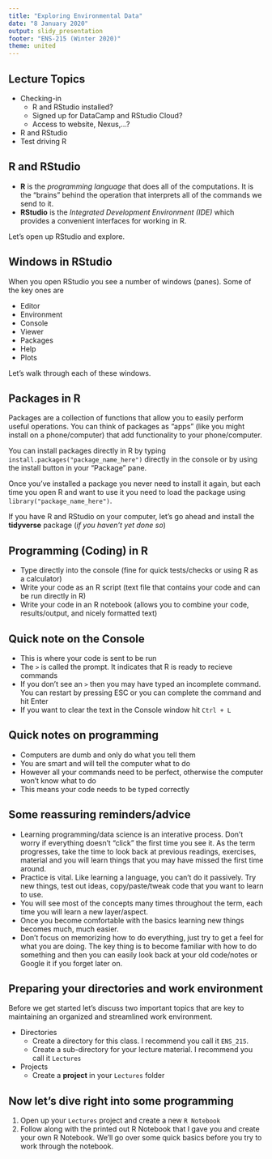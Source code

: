```yaml
---
title: "Exploring Environmental Data"
date: "8 January 2020"
output: slidy_presentation
footer: "ENS-215 (Winter 2020)"
theme: united
---
```



## Lecture Topics
- Checking-in
    + R and RStudio installed?
    + Signed up for DataCamp and RStudio Cloud?
    + Access to website, Nexus,...?

- R and RStudio
- Test driving R

## R and RStudio 
- **R** is the _programming language_ that does all of the computations.  It is the "brains" behind the operation that interprets all of the commands we send to it.
- **RStudio** is the _Integrated Development Environment (IDE)_ which provides a convenient interfaces for working in R.

Let's open up RStudio and explore.

## Windows in RStudio 
When you open RStudio you see a number of windows (panes).  Some of the key ones are  

- Editor
- Environment
- Console
- Viewer
- Packages 
- Help
- Plots

Let's walk through each of these windows.  

## Packages in R
Packages are a collection of functions that allow you to easily perform useful operations.  You can think of packages as "apps" (like you might install on a phone/computer) that add functionality to your phone/computer.  

You can install packages directly in R by typing `install.packages("package_name_here")` directly in the console or by using the install button in your "Package" pane.  

Once you've installed a package you never need to install it again, but each time you open R and want to use it you need to load the package using `library("package_name_here")`.  

If you have R and RStudio on your computer, let's go ahead and install the **tidyverse** package (_if you haven't yet done so_) 

## Programming (Coding) in R

- Type directly into the console (fine for quick tests/checks or using R as a calculator)
- Write your code as an R script (text file that contains your code and can be run directly in R)
- Write your code in an R notebook (allows you to combine your code, results/output, and nicely formatted text)

## Quick note on the Console
- This is where your code is sent to be run
- The `>` is called the prompt.  It indicates that R is ready to recieve commands
- If you don't see an `>` then you may have typed an incomplete command.  You can restart by pressing ESC or you can complete the command and hit Enter
- If you want to clear the text in the Console window hit `Ctrl + L`

## Quick notes on programming
- Computers are dumb and only do what you tell them
- You are smart and will tell the computer what to do
- However all your commands need to be perfect, otherwise the computer won't know what to do
- This means your code needs to be typed correctly     


## Some reassuring reminders/advice
- Learning programming/data science is an interative process.  Don't worry if everything doesn't "click" the first time you see it.  As the term progresses, take the time to look back at previous readings, exercises, material and you will learn things that you may have missed the first time around.  
- Practice is vital.  Like learning a language, you can't do it passively.  Try new things, test out ideas, copy/paste/tweak code that you want to learn to use.
- You will see most of the concepts many times throughout the term, each time you will learn a new layer/aspect.
- Once you become comfortable with the basics learning new things becomes much, much easier.
- Don't focus on memorizing how to do everything, just try to get a feel for what you are doing.  The key thing is to become familiar with how to do something and then you can easily look back at your old code/notes or Google it if you forget later on.

## Preparing your directories and work environment
Before we get started let's discuss two important topics that are key to maintaining an organized and streamlined work environment.

- Directories
    + Create a directory for this class.  I recommend you call it `ENS_215`.
    + Create a sub-directory for your lecture material.  I recommend you call it `Lectures`
- Projects
    + Create a **project** in your `Lectures` folder


## Now let's dive right into some programming
1. Open up your `Lectures` project and create a new `R Notebook`
2. Follow along with the printed out R Notebook that I gave you and create your own R Notebook.  We'll go over some quick basics before you try to work through the notebook.